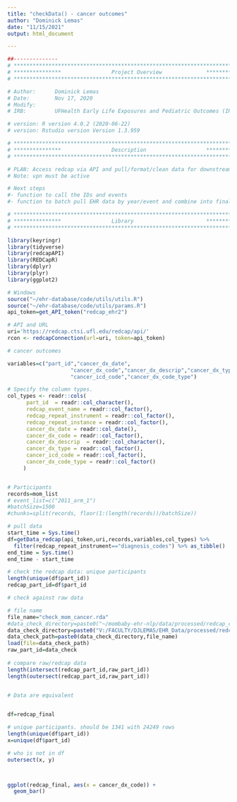```yaml
---
title: "checkData() - cancer outcomes"
author: "Dominick Lemas"
date: "11/15/2021"
output: html_document

---
```


```r
##-------------- 
# **************************************************************************** #
# ***************                Project Overview              *************** #
# **************************************************************************** #

# Author:      Dominick Lemas
# Date:        Nov 17, 2020 
# Modify:      
# IRB:         UFHealth Early Life Exposures and Pediatric Outcomes (IRB201601899) 

# version: R version 4.0.2 (2020-06-22)
# version: Rstudio version Version 1.3.959 

# **************************************************************************** #
# ***************                Description                   *************** #
# **************************************************************************** #

# PLAN: Access redcap via API and pull/format/clean data for downstream analysis.
# Note: vpn must be active

# Next steps
#- function to call the IDs and events
#- function to batch pull EHR data by year/event and combine into final dataset. 


```


```r

# **************************************************************************** #
# ***************                Library                       *************** #
# **************************************************************************** #

library(keyringr)
library(tidyverse)
library(redcapAPI)
library(REDCapR)
library(dplyr)
library(plyr)
library(ggplot2)
```

```r
# Windows
source("~/ehr-database/code/utils/utils.R")
source("~/ehr-database/code/utils/params.R")
api_token=get_API_token("redcap_ehr2")

# API and URL
uri='https://redcap.ctsi.ufl.edu/redcap/api/'
rcon <- redcapConnection(url=uri, token=api_token)

```

```r

# cancer outcomes

variables=c("part_id","cancer_dx_date",
                    "cancer_dx_code","cancer_dx_descrip","cancer_dx_type",
                    "cancer_icd_code","cancer_dx_code_type")

# Specify the column types.
col_types <- readr::cols(
      part_id  = readr::col_character(),
      redcap_event_name = readr::col_factor(),
      redcap_repeat_instrument = readr::col_factor(),
      redcap_repeat_instance = readr::col_factor(),
      cancer_dx_date = readr::col_date(),
      cancer_dx_code = readr::col_factor(),
      cancer_dx_descrip  = readr::col_character(),
      cancer_dx_type = readr::col_factor(),
      cancer_icd_code = readr::col_factor(),
      cancer_dx_code_type = readr::col_factor()
     )


# Participants
records=mom_list
# event_list=c("2011_arm_1")
#batchSize=1500
#chunks=split(records, floor(1:(length(records))/batchSize))

# pull data
start_time = Sys.time()
df=getData_redcap(api_token,uri,records,variables,col_types) %>%
  filter(redcap_repeat_instrument=="diagnosis_codes") %>% as_tibble() 
end_time = Sys.time()
end_time - start_time

```

```r

# check the redcap data: unique participants
length(unique(df$part_id))
redcap_part_id=df$part_id

# check against raw data

# file name
file_name="check_mom_cancer.rda"
#data_check_directory=paste0("~/mombaby-ehr-nlp/data/processed/redcap_check/") 
data_check_directory=paste0("V:/FACULTY/DJLEMAS/EHR_Data/processed/redcap_check/")
data_check_path=paste0(data_check_directory,file_name)
load(file=data_check_path)
raw_part_id=data_check
    
# compare raw/redcap data
length(intersect(redcap_part_id,raw_part_id))
length(outersect(redcap_part_id,raw_part_id))


# Data are equivalent
    
```

```r

df=redcap_final

# unique participants. should be 1341 with 24249 rows
length(unique(df$part_id))
x=unique(df$part_id)

# who is not in df
outersect(x, y)




```


```r
ggplot(redcap_final, aes(x = cancer_dx_code)) +
  geom_bar()

```
